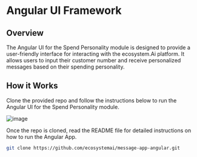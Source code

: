 # Angular UI Framework

## Overview

The Angular UI for the Spend Personality module is designed to provide a user-friendly interface for interacting with the ecosystem.Ai platform. It allows users to input their customer number and receive personalized messages based on their spending personality.

## How it Works

Clone the provided repo and follow the instructions below to run the Angular UI for the Spend Personality module.

![image](/images/modules/angular.png)

Once the repo is cloned, read the README file for detailed instructions on how to run the Angular App.
```bash
git clone https://github.com/ecosystemai/message-app-angular.git
```

